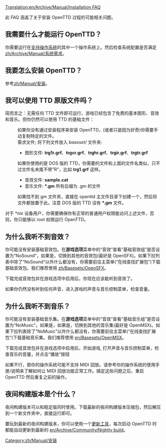 [[Translation:en/Archive/Manual/Installation FAQ]]


此 FAQ 涵盖了关于安装 OpenTTD 过程的可能相关问题。

== 我需要什么才能运行 OpenTTD？ ==
你需要运行在[[en/Archive/Compilation and Ports/Operating system|支持操作系统]]的其中一个操作系统上。然后检查系统配置是否满足[[zh/Archive/Manual/系统需求]]。

== 我要怎么安装 OpenTTD？ ==
参考[[zh/Manual/安装]]。

== 我可以使用 TTD 原版文件吗？ ==

简而言之：无需任何 TTD 文件即可运行，游戏已经包含了免费的基本图形、音效和音乐。但你仍然可以使用 TTD 的基础文件：

:如果你没有通过安装程序来安装 OpenTTD，(或者只是因为好奇)你需要手动复制特定的文件。
:需求文件; 将下列文件放入 <i>baseset/</i> 文件夹:
:* 图形文件: <b>trg1r.grf</b>、<b>trgcr.grf</b>、<b>trghr.grf</b>、<b>trgir.grf</b>、<b>trgtr.grf</b>
:如果你使用的是 DOS 版的 TTD，你需要的文件和上面的文件名类似，只不过文件名末尾不带"R"，比如 <b>trg1.grf</b> 这样。
:* 音效文件: <b>sample.cat</b>
:* 音乐文件: <b>*.gm</b> 所有后缀为 .gm 的文件
:如果找不到 gm 文件夹，直接在 openttd 主文件目录下创建一个，然后将文件都放置于此。注意 DOS 版的 TTD 没有 <b>*.gm</b> 文件。

对于 *nix 设备用户，你需要确保你有正常的普通用户权限能访问上述文件，否则，你只能够以 root 权限运行 OpenTTD。

== 为什么我听不到音效？ ==
你可能没有安装基础音效包。在<b>游戏选项</b>菜单中的“音效”查看“基础音效组”是否设置为“NoSound”，如果是，切换到其他的音效包(最好是 OpenSFX)。如果下拉列表中除了“NoSound”以外什么都没有，你需要前往主菜单(“在线查找扩展包”)下载基础音效包。我们推荐使用 [[zh/Basesets/OpenSFX]]。

下载完成音效包并在游戏选项中启用后，你现在应该能听到音效了。

如果你仍然没有听到任何声音，进入游戏的声音与音乐控制菜单，检查音量。

== 为什么我听不到音乐？ ==
你可能没有安装基础音乐集。在<b>游戏选项</b>菜单中的“音效”查看“基础音乐组”是否设置为“NoMusic”。如果是，如果是，切换到其他的音乐集(最好是 OpenMSX)。如果下拉列表除了“NoMusic”以外什么都没有，你需要前往主菜单(“在线查找扩展包”)下载基础音乐集。我们推荐使用 [[en/Basesets/OpenMSX]]。

下载完成音效包并在游戏选项中启用后，开始游戏, 打开声音与音乐控制菜单，检查音乐的音量，并点击“播放”按钮

如果不行，那你的操作系统可能不支持 MIDI 回放。请参考你的操作系统的使用手册/说明来了解如何让 MIDI 回放功能正常工作。搞定这些问题之后，重启 OpenTTD 然后重复之前的操作。

== 夜间构建版本是个什么？ ==
夜间构建版本可以和稳定版同时使用。下载最新的夜间构建版本压缩包，然后解压到一个新文件夹中，直接运行即可。

要玩到最新的夜间构建版本，你可以使用一个[[en/Archive/Community/OpenTTD Updaters|更新工具]]，每次启动 OpenTTD 时都能自动更新到最新的 [[en/Archive/Community/Nightly build]]。


[[Category:zh/Manual/安装]]